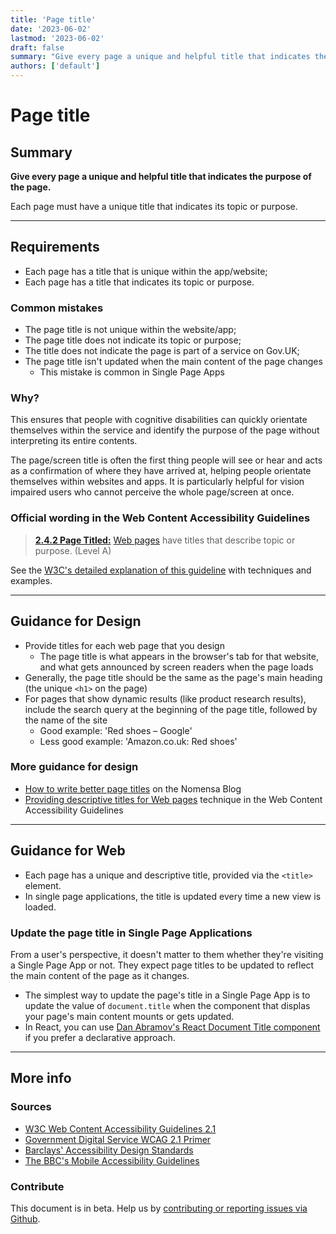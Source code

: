 ```yaml
---
title: 'Page title'
date: '2023-06-02'
lastmod: '2023-06-02'
draft: false
summary: "Give every page a unique and helpful title that indicates the purpose of the page."
authors: ['default']
---
```


# Page title

## Summary

**Give every page a unique and helpful title that indicates the purpose of the page.**

Each page must have a unique title that indicates its topic or purpose.

---

## Requirements

* Each page has a title that is unique within the app/website;
* Each page has a title that indicates its topic or purpose.

### Common mistakes

* The page title is not unique within the website/app;
* The page title does not indicate its topic or purpose;
* The title does not indicate the page is part of a service on Gov.UK;
* The page title isn't updated when the main content of the page changes
  * This mistake is common in Single Page Apps

### Why?

This ensures that people with cognitive disabilities can quickly orientate themselves within the service and identify the purpose of the page without interpreting its entire contents.

The page/screen title is often the first thing people will see or hear and acts as a confirmation of where they have arrived at, helping people orientate themselves within websites and apps. It is particularly helpful for vision impaired users who cannot perceive the whole page/screen at once.

### Official wording in the Web Content Accessibility Guidelines

> [**2.4.2 Page Titled:**](https://www.w3.org/TR/UNDERSTANDING-WCAG20/navigation-mechanisms-title.html) [Web pages](https://www.w3.org/TR/UNDERSTANDING-WCAG20/navigation-mechanisms-title.html#webpagedef) have titles that describe topic or purpose. (Level A)

See the [W3C's detailed explanation of this guideline](https://www.w3.org/TR/UNDERSTANDING-WCAG20/navigation-mechanisms-title.html) with techniques and examples.

---

## Guidance for Design

* Provide titles for each web page that you design
  * The page title is what appears in the browser's tab for that website, and what gets announced by screen readers when the page loads
* Generally, the page title should be the same as the page's main heading (the unique `<h1>` on the page)
* For pages that show dynamic results (like product research results), include the search query at the beginning of the page title, followed by the name of the site
  * Good example: 'Red shoes – Google'
  * Less good example: 'Amazon.co.uk: Red shoes'

### More guidance for design

* [How to write better page titles](https://www.nomensa.com/blog/2013/how-to-write-better-page-titles) on the Nomensa Blog
* [Providing descriptive titles for Web pages](https://www.w3.org/TR/2016/NOTE-WCAG20-TECHS-20161007/G88) technique in the Web Content Accessibility Guidelines

---

## Guidance for Web

* Each page has a unique and descriptive title, provided via the `<title>` element.
* In single page applications, the title is updated every time a new view is loaded.

### Update the page title in Single Page Applications

From a user's perspective, it doesn't matter to them whether they're visiting a Single Page App or not. They expect page titles to be updated to reflect the main content of the page as it changes.

* The simplest way to update the page's title in a Single Page App is to update the value of `document.title` when the component that displas your page's main content mounts or gets updated.
* In React, you can use [Dan Abramov's React Document Title component](https://github.com/gaearon/react-document-title) if you prefer a declarative approach.

---

## More info

### Sources

* [W3C Web Content Accessibility Guidelines 2.1](https://www.w3.org/TR/WCAG21/)
* [Government Digital Service WCAG 2.1 Primer](https://alphagov.github.io/wcag-primer/)
* [Barclays' Accessibility Design Standards](https://home.barclays/who-we-are/our-suppliers/our-requirements-of-external-suppliers/)
* [The BBC's Mobile Accessibility Guidelines](https://www.bbc.co.uk/guidelines/futuremedia/accessibility/mobile/summary)

### Contribute

This document is in beta. Help us by [contributing or reporting issues via Github](https://github.com/web-accessibility-io/web-accessibility.io).
